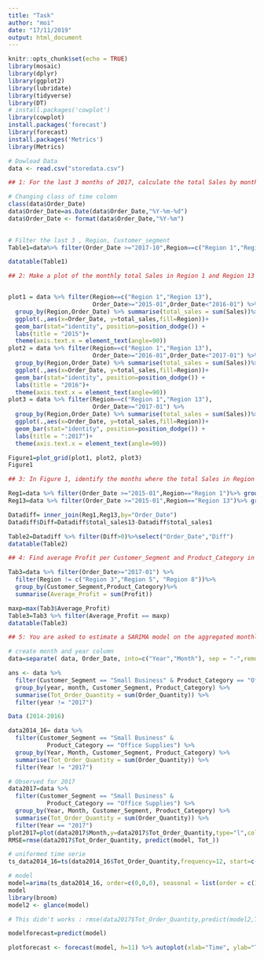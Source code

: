 ```yaml
---
title: "Task"
author: "moi"
date: "17/11/2019"
output: html_document
---
```


```r
knitr::opts_chunk$set(echo = TRUE)
library(mosaic)
library(dplyr)
library(ggplot2)
library(lubridate)
library(tidyverse)
library(DT)
# install.packages('cowplot')
library(cowplot)
install.packages('forecast')
library(forecast)
install.packages('Metrics')
library(Metrics)

```
```r
# Dowload Data
data <- read.csv("storedata.csv")
```
```r
## 1: For the last 3 months of 2017, calculate the total Sales by month, for Region 1 and         Region 9 in the Customer_Segment, Corporate and Consumer. This output is Table 1.

# Changing class of time colomn 
class(data$Order_Date)
data$Order_Date=as.Date(data$Order_Date,"%Y-%m-%d")
data$Order_Date <- format(data$Order_Date,"%Y-%m")

         
# Filter the last 3 , Region, Customer_segment 
Table1=data%>% filter(Order_Date >="2017-10",Region==c("Region 1","Region 9"),Customer_Segment==c("Corporate","Consumer"))%>%  group_by(Order_Date, Region, Customer_Segment) %>% summarise(total_sales = sum(Sales))

datatable(Table1)

```
```r

## 2: Make a plot of the monthly total Sales in Region 1 and Region 13 in 2015, 2016 and          2017. This output is Figure 1.


plot1 = data %>% filter(Region==c("Region 1","Region 13"),
                        Order_Date>="2015-01",Order_Date<"2016-01") %>%
  group_by(Region,Order_Date) %>% summarise(total_sales = sum(Sales))%>%
  ggplot(.,aes(x=Order_Date, y=total_sales,fill=Region))+
  geom_bar(stat="identity", position=position_dodge()) +
  labs(title = "2015")+ 
  theme(axis.text.x = element_text(angle=90))
plot2 = data %>% filter(Region==c("Region 1","Region 13"),
                        Order_Date>="2016-01",Order_Date<"2017-01") %>%
  group_by(Region,Order_Date) %>% summarise(total_sales = sum(Sales))%>%
  ggplot(.,aes(x=Order_Date, y=total_sales,fill=Region))+
  geom_bar(stat="identity", position=position_dodge()) +
  labs(title = "2016")+ 
  theme(axis.text.x = element_text(angle=90))
plot3 = data %>% filter(Region==c("Region 1","Region 13"),
                        Order_Date>="2017-01") %>%
  group_by(Region,Order_Date) %>% summarise(total_sales = sum(Sales))%>%
  ggplot(.,aes(x=Order_Date, y=total_sales,fill=Region))+
  geom_bar(stat="identity", position=position_dodge()) +
  labs(title = ":2017")+ 
  theme(axis.text.x = element_text(angle=90))

Figure1=plot_grid(plot1, plot2, plot3)
Figure1


```

```r
## 3: In Figure 1, identify the months where the total Sales in Region 13 is greater than         the total Sales in Region 1. This output is Table 2.

Reg1=data %>% filter(Order_Date >="2015-01",Region=="Region 1")%>% group_by(Order_Date)%>% summarise(total_sales1 = sum(Sales))
Reg13=data %>% filter(Order_Date >="2015-01",Region=="Region 13")%>% group_by(Order_Date)%>% summarise(total_sales13 = sum(Sales))

Datadiff= inner_join(Reg1,Reg13,by="Order_Date")
Datadiff$Diff=Datadiff$total_sales13-Datadiff$total_sales1

Table2=Datadiff %>% filter(Diff>0)%>%select("Order_Date","Diff")
datatable(Table2)

```
```r
## 4: Find average Profit per Customer_Segment and Product_Category in 2017, for all          regions except Region 3, 5 and 8. What segment produced the highest average              profit?This output is Table 3.

Tab3=data %>% filter(Order_Date>="2017-01") %>%
  filter(Region != c("Region 3","Region 5", "Region 8"))%>%
  group_by(Customer_Segment,Product_Category)%>%
  summarise(Average_Profit = sum(Profit))

maxp=max(Tab3$Average_Profit)
Table3=Tab3 %>% filter(Average_Profit == maxp)
datatable(Table3)

```
```r
## 5: You are asked to estimate a SARIMA model on the aggregated monthly Order_Quantity        in the Customer_Segment; Small Business and Product_Category; Office Supplies.

# create month and year column
data=separate( data, Order_Date, into=c("Year","Month"), sep = "-",remove=T)

ans <- data %>%
  filter(Customer_Segment == "Small Business" & Product_Category == "Office Supplies") %>%
  group_by(year, month, Customer_Segment, Product_Category) %>%
  summarise(Tot_Order_Quantity = sum(Order_Quantity)) %>%
  filter(year != "2017")

Data (2014-2016)

data2014_16= data %>%
  filter(Customer_Segment == "Small Business" & 
           Product_Category == "Office Supplies") %>%
  group_by(Year, Month, Customer_Segment, Product_Category) %>%
  summarise(Tot_Order_Quantity = sum(Order_Quantity)) %>%
  filter(Year != "2017")

# Observed for 2017
data2017=data %>%
  filter(Customer_Segment == "Small Business" &
           Product_Category == "Office Supplies") %>%
  group_by(Year, Month, Customer_Segment, Product_Category) %>%
  summarise(Tot_Order_Quantity = sum(Order_Quantity)) %>%
  filter(Year == "2017") 
plot2017=plot(data2017$Month,y=data2017$Tot_Order_Quantity,type="l",color="red")
RMSE=rmse(data2017$Tot_Order_Quantity, predict(model, Tot_))

# uniformed time serie 
ts_data2014_16=ts(data2014_16$Tot_Order_Quantity,frequency=12, start=c(2014,1))

# model
model=arima(ts_data2014_16, order=c(0,0,0), seasonal = list(order = c(1,0,2)))
model
library(broom)
model2 <- glance(model)

# This didn't works : rmse(data2017$Tot_Order_Quantity,predict(model2,Tot_Order_Quantity))

modelforecast=predict(model)

plotforecast <- forecast(model, h=11) %>% autoplot(xlab="Time", ylab="Total ordered quantity",main="Total ordered quantity per month with predictions in blue")



```